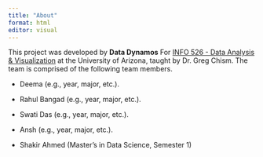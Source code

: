 ```yaml
---
title: "About"
format: html
editor: visual
---
```


This project was developed by **Data Dynamos** For [INFO 526 - Data Analysis & Visualization](https://datavizaz.org/) at the University of Arizona, taught by Dr. Greg Chism. The team is comprised of the following team members.

-   Deema (e.g., year, major, etc.).

-   Rahul Bangad (e.g., year, major, etc.).

-   Swati Das (e.g., year, major, etc.).

-   Ansh (e.g., year, major, etc.).

-   Shakir Ahmed (Master's in Data Science, Semester 1)
